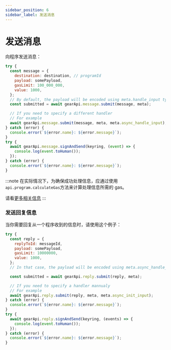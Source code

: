 ```yaml
---
sidebar_position: 6
sidebar_label: 发送消息
---
```


# 发送消息

向程序发送消息：

```javascript
try {
  const message = {
    destination: destination, // programId
    payload: somePayload,
    gasLimit: 100_000_000,
    value: 1000,
  };
  // By default, the payload will be encoded using meta.handle_input type
  const submitted = await gearApi.message.submit(message, meta);

  // If you need to specify a different handler
  // For example
  await gearApi.message.submit(message, meta, meta.async_handle_input);
} catch (error) {
  console.error(`${error.name}: ${error.message}`);
}
try {
  await gearApi.message.signAndSend(keyring, (event) => {
    console.log(event.toHuman());
  });
} catch (error) {
  console.error(`${error.name}: ${error.message}`);
}
```

:::note
在实际情况下，为确保成功处理信息，应通过使用`api.program.calculateGas`方法来计算处理信息所需的 gas。

请看[更多相关信息](/docs/api/calculate-gas)
:::

### 发送回复信息

当你需要回复从一个程序收到的信息时，请使用这个例子：

```javascript
try {
  const reply = {
    replyToId: messageId,
    payload: somePayload,
    gasLimit: 10000000,
    value: 1000,
  };
  // In that case, the payload will be encoded using meta.async_handle_input type if it exists, if not it will be used meta.async_init_input

  const submitted = await gearApi.reply.submit(reply, meta);

  // If you need to specify a handler mannualy
  // For example
  await gearApi.reply.submit(reply, meta, meta.async_init_input);
} catch (error) {
  console.error(`${error.name}: ${error.message}`);
}
try {
  await gearApi.reply.signAndSend(keyring, (events) => {
    console.log(event.toHuman());
  });
} catch (error) {
  console.error(`${error.name}: ${error.message}`);
}
```
